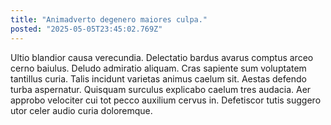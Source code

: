 ```yaml
---
title: "Animadverto degenero maiores culpa."
posted: "2025-05-05T23:45:02.769Z"
---
```


Ultio blandior causa verecundia. Delectatio bardus avarus comptus arceo cerno baiulus. Deludo admiratio aliquam.
Cras sapiente sum voluptatem tantillus curia. Talis incidunt varietas animus caelum sit. Aestas defendo turba aspernatur.
Quisquam surculus explicabo caelum tres audacia. Aer approbo velociter cui tot pecco auxilium cervus in. Defetiscor tutis suggero utor celer audio curia doloremque.
